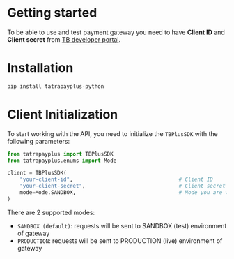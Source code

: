 
# Getting started

To be able to use and test payment gateway you need to have **Client ID** and **Client secret** from [TB developer portal](https://developer.tatrabanka.sk/).

# Installation
```python
pip install tatrapayplus-python
```
# Client Initialization

To start working with the API, you need to initialize the `TBPlusSDK` with the following parameters:

```python
from tatrapayplus import TBPlusSDK
from tatrapayplus.enums import Mode

client = TBPlusSDK(
    "your-client-id",                                  # Client ID
    "your-client-secret",                              # Client secret
    mode=Mode.SANDBOX,                                 # Mode you are working with: SANDBOX or PRODUCTION
)
```

There are 2 supported modes:
- `SANDBOX (default)`: requests will be sent to SANDBOX (test) environment of gateway
- `PRODUCTION`: requests will be sent to PRODUCTION (live) environment of gateway